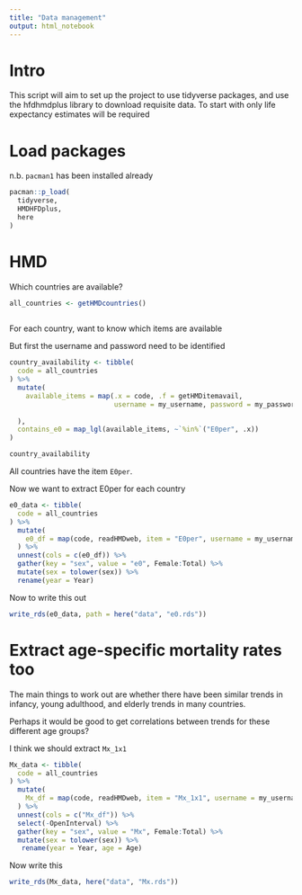 ```yaml
---
title: "Data management"
output: html_notebook
---
```


# Intro
This script will aim to set up the project to use tidyverse packages, and use the hfdhmdplus library to download requisite data. To start with only life expectancy estimates will be required

# Load packages 


n.b. `pacman1` has been installed already

```r
pacman::p_load(
  tidyverse,
  HMDHFDplus,
  here
)
```

# HMD 
 
Which countries are available?
 
```r
all_countries <- getHMDcountries() 
 
```

For each country, want to know which items are available 

But first the username and password need to be identified

```r
country_availability <- tibble(
  code = all_countries
) %>% 
  mutate(
    available_items = map(.x = code, .f = getHMDitemavail,
                          username = my_username, password = my_password
                          
  ),
  contains_e0 = map_lgl(available_items, ~`%in%`("E0per", .x))
) 

```



```r
country_availability
```

All countries have the item `E0per`.


Now we want to extract E0per for each country

```r
e0_data <- tibble(
  code = all_countries
) %>% 
  mutate(
    e0_df = map(code, readHMDweb, item = "E0per", username = my_username, password = my_password)
  ) %>% 
  unnest(cols = c(e0_df)) %>% 
  gather(key = "sex", value = "e0", Female:Total) %>% 
  mutate(sex = tolower(sex)) %>% 
  rename(year = Year)


```


Now to write this out

```r
write_rds(e0_data, path = here("data", "e0.rds"))

```



# Extract age-specific mortality rates too 

The main things to work out are whether there have been similar trends in infancy, young adulthood, and elderly trends in many countries.

Perhaps it would be good to get correlations between trends for these different age groups?

I think we should extract `Mx_1x1`

```r
Mx_data <- tibble(
  code = all_countries
) %>% 
  mutate(
    Mx_df = map(code, readHMDweb, item = "Mx_1x1", username = my_username, password = my_password)
  ) %>% 
  unnest(cols = c("Mx_df")) %>% 
  select(-OpenInterval) %>% 
  gather(key = "sex", value = "Mx", Female:Total) %>% 
  mutate(sex = tolower(sex)) %>% 
   rename(year = Year, age = Age)
```

Now write this 

```r
write_rds(Mx_data, here("data", "Mx.rds"))

```
